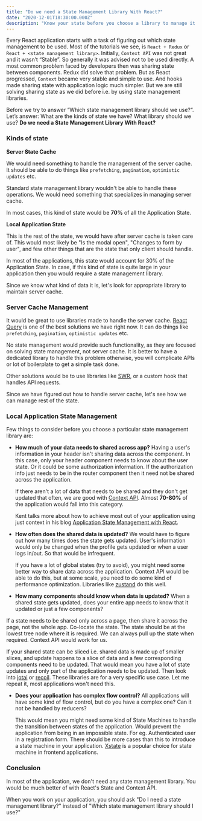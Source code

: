 ```yaml
---
title: "Do we need a State Management Library With React?"
date: "2020-12-01T18:30:00.000Z"
description: "Know your state before you choose a library to manage it!"
---
```


Every React application starts with a task of figuring out which state
management to be used. Most of the tutorials we see, is `React + Redux` or
`React + <state management library>`. Initially, `Context API` was not great and
it wasn’t “Stable”. So generally it was advised not to be used directly. A most
common problem faced by developers then was sharing state between components.
Redux did solve that problem. But as React progressed, `Context` became very
stable and simple to use. And hooks made sharing state with application logic
much simpler. But we are still solving sharing state as we did before i.e. by
using state management libraries.

Before we try to answer “Which state management library should we use?“. Let’s
answer: What are the kinds of state we have? What library should we use? **Do we
need a State Management Library With React?**

### Kinds of state

**Server ~~State~~ Cache**

We would need something to handle the management of the server cache. It should
be able to do things like `prefetching`, `pagination`, `optimistic updates` etc.

Standard state management library wouldn't be able to handle these operations.
We would need something that specializes in managing server cache.

In most cases, this kind of state would be **70%** of all the Application State.

**Local Application State**

This is the rest of the state, we would have after server cache is taken care
of. This would most likely be "Is the modal open", "Changes to form by user",
and few other things that are the state that only client should handle.

In most of the applications, this state would account for 30% of the Application
State. In case, if this kind of state is quite large in your application then
you would require a state management library.

Since we know what kind of data it is, let's look for appropriate library to
maintain server cache.

### Server Cache Management

It would be great to use libraries made to handle the server cache.
[React Query](https://github.com/tannerlinsley/react-query) is one of the best
solutions we have right now. It can do things like `prefetching`, `pagination`,
`optimistic updates` etc.

No state management would provide such functionality, as they are focused on
solving state management, not server cache. It is better to have a dedicated
library to handle this problem otherwise, you will complicate APIs or lot of
boilerplate to get a simple task done.

Other solutions would be to use libraries like
[SWR](https://github.com/vercel/swr), or a custom hook that handles API
requests.

Since we have figured out how to handle server cache, let's see how we can
manage rest of the state.

### Local Application State Management

Few things to consider before you choose a particular state management library
are:

- **How much of your data needs to shared across app?** Having a user's
  information in your header isn't sharing data across the component. In this
  case, only your header component needs to know about the user state. Or it
  could be some authorization information. If the authorization info just needs
  to be in the router component then it need not be shared across the
  application.

  If there aren't a lot of data that needs to be shared and they don't get
  updated that often, we are good with
  [Context API](https://reactjs.org/docs/context.html). Almost **70-80%** of the
  application would fall into this category.

  Kent talks more about how to achieve most out of your application using just
  context in his blog
  [Application State Management with React](https://kentcdodds.com/blog/application-state-management-with-react/).

- **How often does the shared data is updated?** We would have to figure out how
  many times does the state gets updated. User's information would only be
  changed when the profile gets updated or when a user logs in/out. So that
  would be infrequent.

  If you have a lot of global states (try to avoid), you might need some better
  way to share data across the application. Context API would be able to do
  this, but at some scale, you need to do some kind of performance optimization.
  Libraries like [zustand](https://github.com/pmndrs/zustand) do this well.

- **How many components should know when data is updated?** When a shared state
  gets updated, does your entire app needs to know that it updated or just a few
  components?

If a state needs to be shared only across a page, then share it across the page,
not the whole app. Co-locate the state. The state should be at the lowest tree
node where it is required. We can always pull up the state when required.
Context API would work for us.

If your shared state can be sliced i.e. shared data is made up of smaller
slices, and update happens to a slice of data and a few corresponding components
need to be updated. That would mean you have a lot of state updates and only
part of the application needs to be updated. Then look into
[jotai](https://github.com/pmndrs/jotai) or [recoil](https://recoiljs.org/).
These libraries are for a very specific use case. Let me repeat it, most
applications won't need this.

- **Does your application has complex flow control?** All applications will have
  some kind of flow control, but do you have a complex one? Can it not be
  handled by reducers?

  This would mean you might need some kind of State Machines to handle the
  transition between states of the application. Would prevent the application
  from being in an impossible state. For eg. Authenticated user in a
  registration form. There should be more cases than this to introduce a state
  machine in your application. [Xstate](https://xstate.js.org/) is a popular
  choice for state machine in frontend applications.

### Conclusion

In most of the application, we don't need any state management library. You
would be much better of with React's State and Context API.

When you work on your application, you should ask "Do I need a state management
library?" instead of "Which state management library should I use?"
